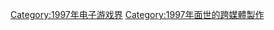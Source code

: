 {{Year by category
| m = 1
| c = 9
| d = 9
| y = 7
| cat = 首发的电子游戏系列
| in = 电子游戏界
| parent = 各年首发的电子游戏系列
| subcat = 1997年面世
| sortkey = Video game
}}

[[Category:1997年电子游戏界|Category:1997年电子游戏界]]
[[Category:1997年面世的跨媒體製作|Category:1997年面世的跨媒體製作]]
